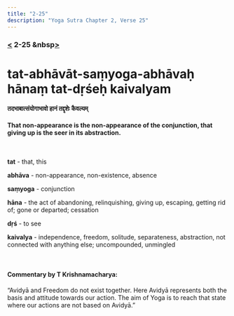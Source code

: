 ```yaml
---
title: "2-25"
description: "Yoga Sutra Chapter 2, Verse 25"
---
```


### [<](/Chapter-2/2-24/) 2-25 &nbsp[>](/Chapter-2/2-26/)

# tat-abhāvāt-saṃyoga-abhāvaḥ hānaṃ tat-dṛśeḥ kaivalyam

#### तदभाबात्संयोगाभावो हानं तद्दृशेः कैवल्यम्

#### That non-appearance is the non-appearance of the conjunction, that giving up is the seer in its abstraction.

<br />

**tat** - that, this

**abhāva** - non-appearance, non-existence, absence

**saṃyoga** - conjunction

**hāna** - the act of abandoning, relinquishing, giving up, escaping, getting rid of; gone or departed; cessation

**dṛś** - to see

**kaivalya** - independence, freedom, solitude, separateness, abstraction, not connected with anything else; uncompounded, unmingled

<br />

#### Commentary by T Krishnamacharya:

“Avidyā and Freedom do not exist together.
Here Avidyā represents both the basis and attitude towards our action.
The aim of Yoga is to reach that state where our actions are not based on Avidyā.”
